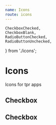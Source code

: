 ```yaml
---
name: Icons
route: icons
---
```


	CheckboxChecked,
	CheckboxBlank,
	RadioButtonChecked,
	RadioButtonUnchecked,
} from './icons';

# Icons

Icons for tpr apps

## Checkbox

<Playground>
	<CheckboxChecked />
	<CheckboxBlank />
</Playground>

## Checkbox

<Playground>
	<RadioButtonChecked />
	<RadioButtonUnchecked />
</Playground>
